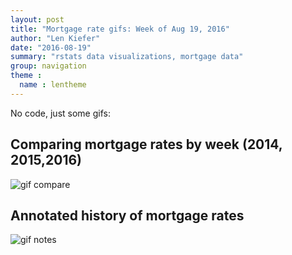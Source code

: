 ```yaml
---
layout: post
title: "Mortgage rate gifs: Week of Aug 19, 2016"
author: "Len Kiefer"
date: "2016-08-19"
summary: "rstats data visualizations, mortgage data"
group: navigation
theme :
  name : lentheme
---
```


No code, just some gifs:

## Comparing mortgage rates by week (2014, 2015,2016)

<img src="{{ site.url }}/img/charts_aug_19_2016/rate_compare_aug_19_2016.gif" alt="gif compare" />


## Annotated history of mortgage rates
<img src="{{ site.url }}/img/charts_aug_19_2016/rate_8_18_2016_annotate.gif" alt="gif notes" />
